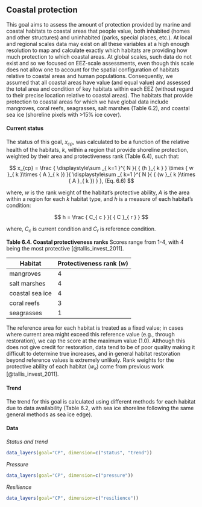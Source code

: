 ## Coastal protection

This goal aims to assess the amount of protection provided by marine and coastal habitats to coastal areas that people value, both inhabited (homes and other structures) and uninhabited (parks, special places, etc.). At local and regional scales data may exist on all these variables at a high enough resolution to map and calculate exactly which habitats are providing how much protection to which coastal areas. At global scales, such data do not exist and so we focused on EEZ-scale assessments, even though this scale does not allow one to account for the spatial configuration of habitats relative to coastal areas and human populations. Consequently, we assumed that all coastal areas have value (and equal value) and assessed the total area and condition of key habitats within each EEZ (without regard to their precise location relative to coastal areas). The habitats that provide protection to coastal areas for which we have global data include mangroves, coral reefs, seagrasses, salt marshes (Table 6.2), and coastal sea ice (shoreline pixels with >15% ice cover).


#### Current status
The status of this goal, $x_{cp}$, was calculated to be a function of the relative health of the habitats, $k$, within a region that provide shoreline protection, weighted by their area and protectiveness rank (Table 6.4), such that:

$$
x_{cp} = \frac { \displaystyle\sum _{ k=1 }^{ N }{ { (h }_{ k } } \times { w }_{ k }\times { A }_{ k }) }{ \displaystyle\sum _{ k=1 }^{ N }{ { (w }_{ k }\times { A }_{ k }) }  }, (Eq. 6.6)
$$

where, $w$ is the rank weight of the habitat’s protective ability, $A$ is the area within a region for each $k$ habitat type, and $h$ is a measure of each habitat's condition:

$$
h = \frac { C_{ c } }{ { C }_{ r } }
$$

where, $C_c$ is current condition and $C_r$ is reference condition.

**Table 6.4. Coastal protectiveness ranks**
Scores range from 1-4, with 4 being the most protective [@tallis_invest_2011].

Habitat | Protectiveness rank ($w$)
------- | -------------------------
mangroves | 4
salt marshes |4 
coastal sea ice | 4
coral reefs | 3 
seagrasses | 1

The reference area for each habitat is treated as a fixed value; in cases where current area might exceed this reference value (e.g., through restoration), we cap the score at the maximum value (1.0). Although this does not give credit for restoration, data tend to be of poor quality making it difficult to determine true increases, and in general habitat restoration beyond reference values is extremely unlikely. Rank weights for the protective ability of each habitat ($w_{k}$) come from previous work [@tallis_invest_2011].

#### Trend
The trend for this goal is calculated using different methods for each habitat due to data availability (Table 6.2, with sea ice shoreline following the same general methods as sea ice edge). 

#### Data
_Status and trend_

```r
data_layers(goal="CP", dimension=c("status", "trend"))
```

_Pressure_

```r
data_layers(goal="CP", dimension=c("pressure"))
```

_Resilience_

```r
data_layers(goal="CP", dimension=c("resilience"))

```